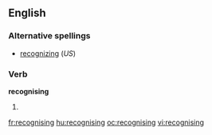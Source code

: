 ==English==

===Alternative spellings===
*[[recognizing]] (''US'')

===Verb===
'''recognising'''

# {{British}} {{present participle of|recognise}}

[[fr:recognising]]
[[hu:recognising]]
[[oc:recognising]]
[[vi:recognising]]